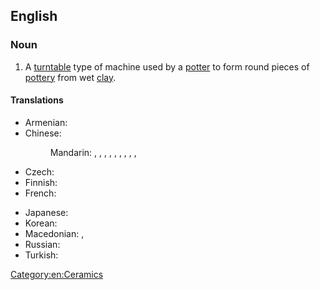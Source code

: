 ==English==
{{wikipedia}}

===Noun===
{{en-noun|head=[[potter]]'s [[wheel]]}}

# A [[turntable]] type of machine used by a [[potter]] to form round pieces of [[pottery]] from wet [[clay]].

====Translations====
{{trans-top|machine used by a potter}}
* Armenian: {{t+|hy|դուրգ}}
* Chinese:
*: Mandarin: {{t|cmn|陶工旋盤|sc=Hani}}, {{t|cmn|陶工旋盘|tr=táogōng xuánpán|sc=Hani}}, {{t+|cmn|鈞|sc=Hani}}, {{t+|cmn|钧|tr=jūn|sc=Hani}}, {{t+|cmn|陶鈞|sc=Hani}}, {{t+|cmn|陶钧|tr=táojūn|sc=Hani}}, {{t|cmn|陶輪|sc=Hani}}, {{t|cmn|陶轮|tr=táolún|sc=Hani}}, {{t|cmn|拉坯輪|sc=Hani}}, {{t|cmn|拉坯轮|tr=lāpīlún|sc=Hani}}
* Czech: {{t|cs|hrnčířský kruh|m}}
* Finnish: {{t+|fi|dreija}}
* French: {{t+|fr|tour de potier|m}}
{{trans-mid}}
* Japanese: {{t+|ja|轆轤|tr=ろくろ, rokuro|sc=Jpan}}
* Korean: {{t-needed|ko}}
* Macedonian: {{t|mk|грнчарско колце|n|tr=g'rnčarsko kólce}}, {{t|mk|грнчарско тркало|n|tr=g'rnčarsko t'rkalo}}
* Russian: {{t|ru|гонча́рный круг|m}}
* Turkish: {{t|tr|çömlekçi çarkı}}
{{trans-bottom}}

[[Category:en:Ceramics]]